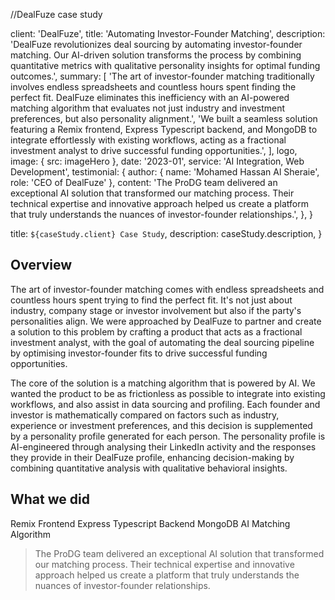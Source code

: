 //DealFuze case study


  client: 'DealFuze',
  title: 'Automating Investor-Founder Matching',
  description:
    'DealFuze revolutionizes deal sourcing by automating investor-founder matching. Our AI-driven solution transforms the process by combining quantitative metrics with qualitative personality insights for optimal funding outcomes.',
  summary: [
    'The art of investor-founder matching traditionally involves endless spreadsheets and countless hours spent finding the perfect fit. DealFuze eliminates this inefficiency with an AI-powered matching algorithm that evaluates not just industry and investment preferences, but also personality alignment.',
    'We built a seamless solution featuring a Remix frontend, Express Typescript backend, and MongoDB to integrate effortlessly with existing workflows, acting as a fractional investment analyst to drive successful funding opportunities.',
  ],
  logo,
  image: { src: imageHero },
  date: '2023-01',
  service: 'AI Integration, Web Development',
  testimonial: {
    author: { name: 'Mohamed Hassan Al Sheraie', role: 'CEO of DealFuze' },
    content:
      'The ProDG team delivered an exceptional AI solution that transformed our matching process. Their technical expertise and innovative approach helped us create a platform that truly understands the nuances of investor-founder relationships.',
  },
}

  title: `${caseStudy.client} Case Study`,
  description: caseStudy.description,
}

## Overview

The art of investor-founder matching comes with endless spreadsheets and countless hours spent trying to find the perfect fit. It's not just about industry, company stage or investor involvement but also if the party's personalities align. We were approached by DealFuze to partner and create a solution to this problem by crafting a product that acts as a fractional investment analyst, with the goal of automating the deal sourcing pipeline by optimising investor-founder fits to drive successful funding opportunities.

The core of the solution is a matching algorithm that is powered by AI. We wanted the product to be as frictionless as possible to integrate into existing workflows, and also assist in data sourcing and profiling. Each founder and investor is mathematically compared on factors such as industry, experience or investment preferences, and this decision is supplemented by a personality profile generated for each person. The personality profile is AI-engineered through analysing their LinkedIn activity and the responses they provide in their DealFuze profile, enhancing decision-making by combining quantitative analysis with qualitative behavioral insights.

## What we did

<TagList>
  <TagListItem>Remix Frontend</TagListItem>
  <TagListItem>Express Typescript Backend</TagListItem>
  <TagListItem>MongoDB</TagListItem>
  <TagListItem>AI Matching Algorithm</TagListItem>
</TagList>

<Blockquote
  author={{ name: 'Mohamed Ahmed', role: 'CTO of DealFuze' }}
  image={{ src: imageMohamed }}
>
  The ProDG team delivered an exceptional AI solution that transformed our matching process. Their technical expertise and innovative approach helped us create a platform that truly understands the nuances of investor-founder relationships.
</Blockquote>


<StatList>
  <StatListItem value="50%" label="Reduction in manual matching time" />
  <StatListItem value="3x" label="Increase in successful funding matches" />
  <StatListItem value="40%" label="Decrease in administrative overhead" />
  <StatListItem value="$2.5M" label="Funding accelerated" />
</StatList>